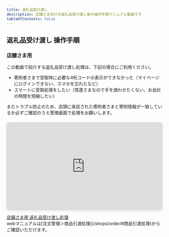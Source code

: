 ```yaml
---
title: 返礼品受け渡し
description: 店舗さま向けの返礼品受け渡し後の操作手順マニュアル動画です
tableOfContents: false
---
```


## 返礼品受け渡し 操作手順



### 店舗さま用  

この動画で紹介する返礼品受け渡し処理は、下記の場合にご利用ください。  
* 寄附者さまで受取時に必要な4桁コードの表示ができなかった（マイページにログインできない、スマホを忘れたなど）  
* スマートに受取処理をしたい（常連さまなので手を煩わせたくない、お会計の時間を短縮したい）  

またトラブル防止のため、店頭に来店された寄附者さまと寄附情報が一致しているか必ずご確認のうえ管理画面で処理をお願いします。

<div class="movie-manual">
<div style="position: relative; width: 100%; height: 0; padding-top: 56.2500%;
 padding-bottom: 0; box-shadow: 0 2px 8px 0 rgba(63,69,81,0.16); margin-top: 1.6em; margin-bottom: 0.9em; overflow: hidden;
 border-radius: 8px; will-change: transform;">
  <iframe loading="lazy" style="position: absolute; width: 100%; height: 100%; top: 0; left: 0; border: none; padding: 0;margin: 0;"
    src="https://www.canva.com/design/DAGZtpQHGXI/9yAnPx7YOyrmFyPQIFJdXA/watch?embed" allowfullscreen="allowfullscreen" allow="fullscreen">
  </iframe>
</div>
<a href="https:&#x2F;&#x2F;www.canva.com&#x2F;design&#x2F;DAGZtpQHGXI&#x2F;9yAnPx7YOyrmFyPQIFJdXA&#x2F;watch?utm_content=DAGZtpQHGXI&amp;utm_campaign=designshare&amp;utm_medium=embeds&amp;utm_source=link" target="_blank" rel="noopener">店舗さま用 返礼品受け渡し処理</a>
</div>
webマニュアルは[注文管理＞商品引渡処理](/shops/order/#商品引渡処理)からご確認いただけます。  

